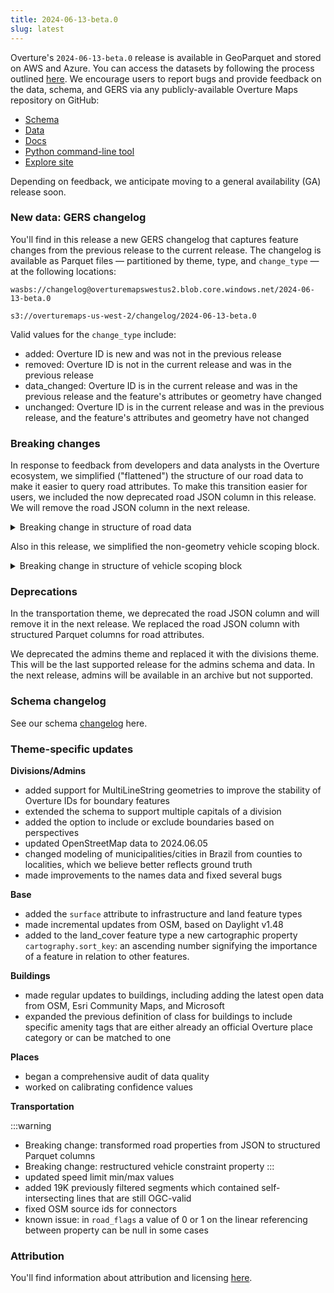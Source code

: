 ```yaml
---
title: 2024-06-13-beta.0
slug: latest
---
```


Overture's `2024-06-13-beta.0` release is available in GeoParquet and stored on AWS and Azure. You can access the datasets by following the process outlined [here](https://docs.overturemaps.org/getting-data/). We encourage users to report bugs and provide feedback on the data, schema, and GERS via any publicly-available Overture Maps repository on GitHub: 

- [Schema](https://github.com/OvertureMaps/schema)
- [Data](https://github.com/OvertureMaps/data)
- [Docs](https://github.com/OvertureMaps/docs)
- [Python command-line tool](https://github.com/OvertureMaps/overturemaps-py)
- [Explore site](https://github.com/OvertureMaps/io-site)

Depending on feedback, we anticipate moving to a general availability (GA) release soon.

### New data: GERS changelog

You'll find in this release a new GERS changelog that captures feature changes from the previous release to the current release. The changelog is available as Parquet files &mdash; partitioned by theme, type, and `change_type` &mdash; at the following locations:
```
wasbs://changelog@overturemapswestus2.blob.core.windows.net/2024-06-13-beta.0

s3://overturemaps-us-west-2/changelog/2024-06-13-beta.0
```
Valid values for the `change_type` include:
- added: Overture ID is new and was not in the previous release
- removed: Overture ID is not in the current release and was in the previous release
- data_changed: Overture ID is in the current release and was in the previous release and the feature's attributes or geometry have changed
- unchanged: Overture ID is in the current release and was in the previous release, and the feature's attributes and geometry have not changed 



### Breaking changes

In response to feedback from developers and data analysts in the Overture ecosystem, we simplified ("flattened") the structure of our road data to make it easier to query road attributes. To make this transition easier for users, we included the now deprecated road JSON column in this release. We will remove the road JSON column in the next release. 

<details>
        <summary>Breaking change in structure of road data</summary>
        <div>

| old JSON path	| new Parquet column | 
| ------------- | ------------------ |
| road.restrictions.speed_limits |	speed_limits |
| road.restrictions.access	| access_restrictions |
| road.restrictions.prohibited_transitions | prohibited_transitions |
| road.surface | road_surface |
| road.flags | road_flags |
| road.width | width_rules |
| road.lanes | lanes |
| road.level | level_rules |

</div>
</details>

Also in this release, we simplified the non-geometry vehicle scoping block.

<details>
        <summary>Breaking change in structure of vehicle scoping block</summary>
        <div>
<Tabs>
<TabItem value="old speed_limits structure" label="old speed_limits structure" default>
```
speed_limits:
  when:
    ...
    vehicle:
      axle_count:
        is_more_than:
          value:
          unit:
        is_less_than:
          ...
        ...
        ...
      height:
        ...
      length:
        ...
      weight:
        ...
      width:
        ...
```
</TabItem>
<TabItem value="new speed_limits structure" label="new speed_limits structure" default>

```
speed_limits:
  when:
    ...
    vehicle:
      - dimension: <axle_count, height, length, weight, width>
        comparison: <greater_than, greater_than_equal, equal, less_than, less_than_equal>
        value: str
        unit: str
```
</TabItem>

</Tabs>
</div>
</details>


### Deprecations

In the transportation theme, we deprecated the road JSON column and will remove it in the next release. We replaced the road JSON column with structured Parquet columns for road attributes.

We deprecated the admins theme and replaced it with the divisions theme. This will be the last supported release for the admins schema and data. In the next release, admins will be available in an archive but not supported. 

### Schema changelog

See our schema [changelog](https://github.com/OvertureMaps/schema/releases) here.

### Theme-specific updates

**Divisions/Admins**

- added support for MultiLineString geometries to improve the stability of Overture IDs for boundary features
- extended the schema to support multiple capitals of a division
- added the option to include or exclude boundaries based on perspectives
- updated OpenStreetMap data to 2024.06.05
- changed modeling of municipalities/cities in Brazil from counties to localities, which we believe better reflects ground truth
- made improvements to the names data and fixed several bugs 

**Base**

- added the `surface` attribute to infrastructure and land feature types
- made incremental updates from OSM, based on Daylight v1.48
- added to the land_cover feature type a new cartographic property `cartography.sort_key`: an ascending number signifying the importance of a feature in relation to other features. 


**Buildings**

- made regular updates to buildings, including adding the latest open data from OSM, Esri Community Maps, and Microsoft 
- expanded the previous definition of class for buildings to include specific amenity tags that are either already an official Overture place category or can be matched to one

**Places**

- began a comprehensive audit of data quality
- worked on calibrating confidence values

**Transportation**

:::warning
- Breaking change: transformed road properties from JSON to structured Parquet columns
- Breaking change: restructured vehicle constraint property
:::
- updated speed limit min/max values 
- added 19K previously filtered segments which contained self-intersecting lines that are still OGC-valid
- fixed OSM source ids for connectors
- known issue: in `road_flags` a value of 0 or 1 on the linear referencing between property can be null in some cases


### Attribution

You'll find information about attribution and licensing [here](https://docs.overturemaps.org/attribution/).
